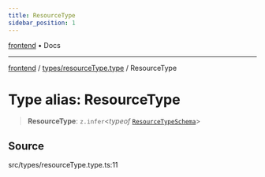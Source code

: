 ```yaml
---
title: ResourceType
sidebar_position: 1
---
```


[frontend](../../..) • Docs

***

[frontend](../../..) / [types/resourceType.type](..) / ResourceType

# Type alias: ResourceType

> **ResourceType**: `z.infer`\<*typeof* [`ResourceTypeSchema`](../variables/ResourceTypeSchema)\>

## Source

src/types/resourceType.type.ts:11
